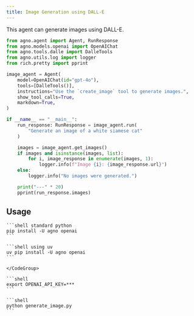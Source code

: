```yaml
---
title: Image Generation using DALL-E
---
```


This agent can generate images using DALL-E.

```python generate_image.py
from agno.agent import Agent, RunResponse
from agno.models.openai import OpenAIChat
from agno.tools.dalle import DalleTools
from agno.utils.log import logger
from rich.pretty import pprint

image_agent = Agent(
    model=OpenAIChat(id="gpt-4o"),
    tools=[DalleTools()],
    instructions="Use the `create_image` tool to generate images.",
    show_tool_calls=True,
    markdown=True,
)

if __name__ == "__main__":
    run_response: RunResponse = image_agent.run(
        "Generate an image of a white siamese cat"
    )

    images = image_agent.get_images()
    if images and isinstance(images, list):
        for i, image_response in enumerate(images, 1):
            logger.info(f"Image {i}: {image_response.url}")
    else:
        logger.info("No images were generated.")

    print("---" * 20)
    pprint(run_response.images)
```

## Usage

<Steps>
  <Step title="Install libraries">
    <CodeGroup>

    ```shell standard python
    pip install -U agno openai
    ```

    ```shell using uv
    uv pip install -U agno openai
    ```

    </CodeGroup>

  </Step>

  <Step title="Export API keys">

    ```shell
    export OPENAI_API_KEY=***
    ```

  </Step>

  <Step title="Run the agent">

    ```shell
    python generate_image.py
    ```

  </Step>

</Steps>
